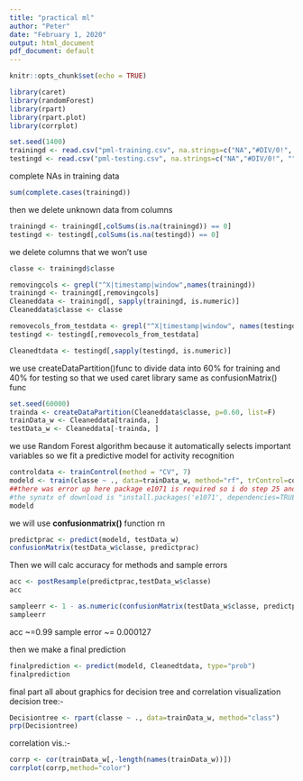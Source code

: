---
title: "practical ml"
author: "Peter"
date: "February 1, 2020"
output: html_document
pdf_document: default
---

```{r setup, include=FALSE}
knitr::opts_chunk$set(echo = TRUE)
```

```{r}
library(caret)
library(randomForest)
library(rpart)
library(rpart.plot)
library(corrplot)
```


```{r}
set.seed(1400)
trainingd <- read.csv("pml-training.csv", na.strings=c("NA","#DIV/0!", ""))
testingd <- read.csv("pml-testing.csv", na.strings=c("NA","#DIV/0!", ""))
```

complete NAs in training data

```{r}
sum(complete.cases(trainingd))
```

then we delete unknown data from columns
```{r}
trainingd <- trainingd[,colSums(is.na(trainingd)) == 0]
testingd <- testingd[,colSums(is.na(testingd)) == 0]
```

we delete columns that we won't use
```{r}
classe <- trainingd$classe

removingcols <- grepl("^X|timestamp|window",names(trainingd))
trainingd <- trainingd[,removingcols]
Cleaneddata <- trainingd[, sapply(trainingd, is.numeric)]
Cleaneddata$classe <- classe

removecols_from_testdata <- grepl("^X|timestamp|window", names(testingd))
testingd <- testingd[,removecols_from_testdata]

Cleanedtdata <- testingd[,sapply(testingd, is.numeric)]
```

we use createDataPartition()func to divide data into 60% for training and 40% for testing
so that we used caret library same as confusionMatrix() func

```{r}
set.seed(60000)
trainda <- createDataPartition(Cleaneddata$classe, p=0.60, list=F)
trainData_w <- Cleaneddata[trainda, ]
testData_w <- Cleaneddata[-trainda, ]
```


we use Random Forest algorithm because it automatically selects
important variables so we fit a predictive model for activity recognition
```{r}
controldata <- trainControl(method = "CV", 7)
modeld <- train(classe ~ ., data=trainData_w, method="rf", trControl=controldata, ntree=300)
##there was error up here package e1071 is required so i do step 25 and try again and it worked fine
#the synatx of download is "install.packages('e1071', dependencies=TRUE)"
modeld
```

we will use **confusionmatrix()** function rn
```{r}
predictprac <- predict(modeld, testData_w)
confusionMatrix(testData_w$classe, predictprac)
```

Then we will calc accuracy for methods and sample errors

```{r}
acc <- postResample(predictprac,testData_w$classe)
acc
```


```{r}
sampleerr <- 1 - as.numeric(confusionMatrix(testData_w$classe, predictprac)$overall[1])
sampleerr
```
acc ~=0.99
sample error ~= 0.000127


then we make a final prediction
```{r}
finalprediction <- predict(modeld, Cleanedtdata, type="prob")
finalprediction
```

final part all about graphics for decision tree and correlation visualization
decision tree:-

```{r}
Decisiontree <- rpart(classe ~ ., data=trainData_w, method="class")
prp(Decisiontree)
```


correlation vis.:-
```{r}
corrp <- cor(trainData_w[,-length(names(trainData_w))])
corrplot(corrp,method="color")
```


